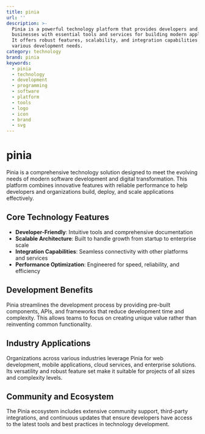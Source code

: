 ```yaml
---
title: pinia
url: ''
description: >-
  Pinia is a powerful technology platform that provides developers and
  businesses with essential tools and services for building modern applications.
  It offers robust features, scalability, and integration capabilities for
  various development needs.
category: technology
brand: pinia
keywords:
  - pinia
  - technology
  - development
  - programming
  - software
  - platform
  - tools
  - logo
  - icon
  - brand
  - svg
---
```


# pinia

Pinia is a comprehensive technology solution designed to meet the evolving needs of modern software development and digital transformation. This platform combines innovative features with reliable performance to help developers and organizations build, deploy, and scale applications effectively.

## Core Technology Features

- **Developer-Friendly**: Intuitive tools and comprehensive documentation
- **Scalable Architecture**: Built to handle growth from startup to enterprise scale
- **Integration Capabilities**: Seamless connectivity with other platforms and services
- **Performance Optimization**: Engineered for speed, reliability, and efficiency

## Development Benefits

Pinia streamlines the development process by providing pre-built components, APIs, and frameworks that reduce development time and complexity. This allows teams to focus on creating unique value rather than reinventing common functionality.

## Industry Applications

Organizations across various industries leverage Pinia for web development, mobile applications, cloud services, and enterprise solutions. Its versatility and robust feature set make it suitable for projects of all sizes and complexity levels.

## Community and Ecosystem

The Pinia ecosystem includes extensive community support, third-party integrations, and continuous updates that ensure developers have access to the latest tools and best practices in technology development.
